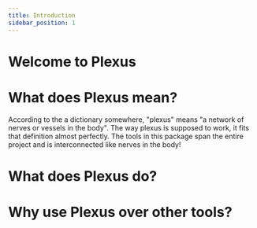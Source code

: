 ```yaml
---
title: Introduction
sidebar_position: 1
---
```


# Welcome to Plexus

# What does Plexus mean?

According to the a dictionary somewhere, "plexus" means "a network of nerves or vessels in the body". The way plexus is supposed to work, it fits that definition almost perfectly. The tools in this package span the entire project and is interconnected like nerves in the body!

# What does Plexus do?

# Why use Plexus over other tools?
